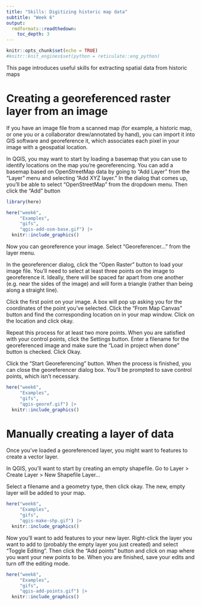 ```yaml
---
title: "Skills: Digitizing historic map data"
subtitle: "Week 6"
output: 
  rmdformats::readthedown:
    toc_depth: 3
---
```


```r
knitr::opts_chunk$set(echo = TRUE)
#knitr::knit_engines$set(python = reticulate::eng_python) 
```

This page introduces useful skills for extracting spatial data from 
historic maps

# Creating a georeferenced raster layer from an image

If you have an image file from a scanned map (for example, a historic
map, or one you or a collaborator drew/annotated by hand), you can
import it into GIS software and georeference it, which associates each
pixel in your image with a geospatial location.

In QGIS, you may want to start by loading a basemap that you can
use to identify locations on the map you're georeferencing. You can
add a basemap based on OpenStreetMap data by going to "Add Layer" from
the "Layer" menu and selecting "Add XYZ layer." In the dialog that 
comes up, you'll be able to select "OpenStreetMap" from the 
dropdown menu. Then click the "Add" button

```r
library(here)

here("week6",
     "Examples",
     "gifs",
     "qgis-add-osm-base.gif") |>
  knitr::include_graphics()
```

Now you can georeference your image. Select "Georeferencer..."
from the layer menu. 

In the georeferencer dialog, click the "Open Raster" button to load
your image file. You'll need to select at least three points on the
image to georeference it. Ideally, there will be spaced far apart
from one another (e.g. near the sides of the image) and will form 
a triangle (rather than being along a straight line).

Click the first point on your image. A box will pop up asking you
for the coordinates of the point you've selected. Click the 
"From Map Canvas" button and find the corresponding location on
in your map window. Click on the location and click okay.

Repeat this process for at least two more points. When you are 
satisfied with your control points, click the Settings button. 
Enter a filename for the georeferenced image and make sure the 
"Load in project when done" button is checked. Click Okay.

Click the "Start Georeferencing" button. When the process is finished, 
you can close the georeferencer dialog box. You'll be prompted to save 
control points, which isn't necessary.

```r
here("week6",
     "Examples",
     "gifs",
     "qgis-georef.gif") |>
  knitr::include_graphics()
```

# Manually creating a layer of data

Once you've loaded a georeferenced layer, you might want to features
to create a vector layer.

In QGIS, you'll want to start by creating an empty shapefile. 
Go to Layer > Create Layer > New Shapefile Layer...

Select a filename and a geometry type, then click okay. The new, 
empty layer will be added to your map.

```r
here("week6",
     "Examples",
     "gifs",
     "qgis-make-shp.gif") |>
  knitr::include_graphics()
```

Now you'll want to add features to your new layer. Right-click the 
layer you want to add to (probably the empty layer you just
created) and select "Toggle Editing". Then click the "Add points"
button and click on map where you want your new points to be. When
you are finished, save your edits and turn off the editing mode.

```r
here("week6",
     "Examples",
     "gifs",
     "qgis-add-points.gif") |>
  knitr::include_graphics()
```

